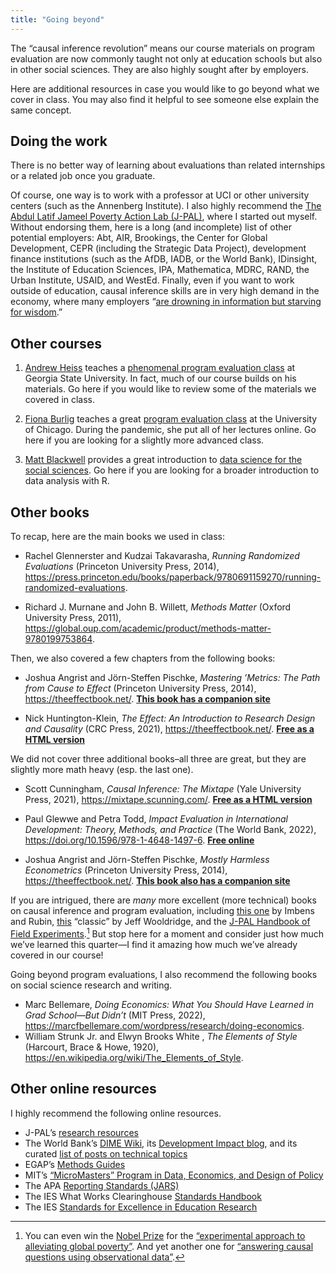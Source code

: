 ```yaml
---
title: "Going beyond"
---
```


The "causal inference revolution" means our course materials on program evaluation are now commonly taught not only at education schools but also in other social sciences. They are also highly sought after by employers. 

Here are additional resources in case you would like to go beyond what we cover in class. You may also find it helpful to see someone else explain the same concept. 

## Doing the work

There is no better way of learning about evaluations than related internships or a related job once you graduate. 

Of course, one way is to work with a professor at UCI or other university centers (such as the Annenberg Institute). I also highly recommend the [The Abdul Latif Jameel Poverty Action Lab (J-PAL)](https://www.povertyactionlab.org/), where I started out myself. Without endorsing them, here is a long (and incomplete) list of other potential employers: Abt, AIR, Brookings, the Center for Global Development, CEPR (including the Strategic Data Project), development finance institutions (such as the AfDB, IADB, or the World Bank), IDinsight, the Institute of Education Sciences, IPA, Mathematica, MDRC, RAND, the Urban Institute, USAID, and WestEd. Finally, even if you want to work outside of education, causal inference skills are in very high demand in the economy, where many employers “[are drowning in information but starving for wisdom](https://hbr.org/2022/04/how-to-use-correlation-to-make-predictions)."       

## Other courses

1. [Andrew Heiss](https://www.andrewheiss.com/) teaches a [phenomenal program evaluation class](https://evalf22.classes.andrewheiss.com/) at Georgia State University. In fact, much of our course builds on his materials. Go here if you would like to review some of the materials we covered in class.

2. [Fiona Burlig](https://www.fionaburlig.com/) teaches a great [program evaluation class](https://www.fionaburlig.com/ppha-34600-2020) at the University of Chicago. During the pandemic, she put all of her lectures online. Go here if you are looking for a slightly more advanced class.

3. [Matt Blackwell](https://mattblackwell.org/) provides a great introduction to [data science for the social sciences](https://gov50.mattblackwell.org/). Go here if you are looking for a broader introduction to data analysis with R. 

## Other books

To recap, here are the main books we used in class:

- Rachel Glennerster and Kudzai Takavarasha, *Running Randomized Evaluations* (Princeton University Press, 2014), <https://press.princeton.edu/books/paperback/9780691159270/running-randomized-evaluations>.  

- Richard J. Murnane and John B. Willett, *Methods Matter* (Oxford University Press, 2011), <https://global.oup.com/academic/product/methods-matter-9780199753864>.

Then, we also covered a few chapters from the following books: 

- Joshua Angrist and Jörn-Steffen Pischke, *Mastering 'Metrics: The Path from Cause to Effect* (Princeton University Press, 2014), <https://theeffectbook.net/>. [**This book has a companion site**](https://www.masteringmetrics.com/)

- Nick Huntington-Klein, *The Effect: An Introduction to Research Design and Causality* (CRC Press, 2021), <https://theeffectbook.net/>. [**Free as a HTML version**](https://theeffectbook.net/)

We did not cover three additional books--all three are great, but they are slightly more math heavy (esp. the last one).

- Scott Cunningham, *Causal Inference: The Mixtape* (Yale University Press, 2021), <https://mixtape.scunning.com/>. [**Free as a HTML version**](https://mixtape.scunning.com/)

- Paul Glewwe and Petra Todd, *Impact Evaluation in International Development: Theory, Methods, and Practice* (The World Bank, 2022), <https://doi.org/10.1596/978-1-4648-1497-6>. [**Free online**](https://doi.org/10.1596/978-1-4648-1497-6)

- Joshua Angrist and Jörn-Steffen Pischke, *Mostly Harmless Econometrics* (Princeton University Press, 2014), <https://theeffectbook.net/>. [**This book also has a companion site**](https://www.mostlyharmlesseconometrics.com/)

If you are intrigued, there are *many* more excellent (more technical) books on causal inference and program evaluation, including [this one](https://www.cambridge.org/core/books/causal-inference-for-statistics-social-and-biomedical-sciences/71126BE90C58F1A431FE9B2DD07938AB) by Imbens and Rubin, [this](https://mitpress.mit.edu/9780262232586/econometric-analysis-of-cross-section-and-panel-data/) "classic" by Jeff Wooldridge, and the [J-PAL Handbook of Field Experiments](https://www.povertyactionlab.org/page/handbook-field-experiments).[^PhD] But stop here for a moment and consider just how much we've learned this quarter---I find it amazing how much we've already covered in our course!  

[^PhD]: You can even win the [Nobel Prize](https://www.nobelprize.org/uploads/2021/10/advanced-economicsciencesprize2021.pdf) for the ["experimental approach to alleviating global poverty"](https://www.nobelprize.org/prizes/economic-sciences/2019/press-release/). And yet another one for ["answering causal questions using observational data"](https://www.nobelprize.org/uploads/2021/10/advanced-economicsciencesprize2021.pdf).

Going beyond program evaluations, I also recommend the following books on social science research and writing.

- Marc Bellemare, *Doing Economics: What You Should Have Learned in Grad School―But Didn’t* (MIT Press, 2022), <https://marcfbellemare.com/wordpress/research/doing-economics>.
- William Strunk Jr. and Elwyn Brooks White , *The Elements of Style* (Harcourt, Brace & Howe, 1920), <https://en.wikipedia.org/wiki/The_Elements_of_Style>.

   
## Other online resources

I highly recommend the following online resources.

- J-PAL's [research resources](https://www.povertyactionlab.org/research-resources?view=toc) 
- The World Bank's [DIME Wiki](https://dimewiki.worldbank.org/Main_Page), its [Development Impact blog](https://blogs.worldbank.org/impactevaluations), and its curated [list of posts on technical topics](https://blogs.worldbank.org/impactevaluations/curated-list-our-postings-technical-topics-your-one-stop-shop-methodology-0)
- EGAP's [Methods Guides](https://egap.org/methods-guides/)
- MIT's ["MicroMasters" Program in Data, Economics, and Design of Policy](https://micromasters.mit.edu/dedp/)
- The APA [Reporting Standards (JARS)](https://apastyle.apa.org/jars)
- The IES What Works Clearinghouse [Standards Handbook](https://ies.ed.gov/ncee/wwc/Docs/referenceresources/WWC-Standards-Handbook-v4-1-508.pdf) 
- The IES [Standards for Excellence in Education Research](https://ies.ed.gov/seer/) 
